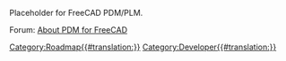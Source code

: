 Placeholder for FreeCAD PDM/PLM.

Forum: [https://forum.freecad.org/viewtopic.php?f=8&t=68350&start=10 About PDM for FreeCAD]

[[Category:Roadmap{{#translation:}}]]
[[Category:Developer{{#translation:}}]]